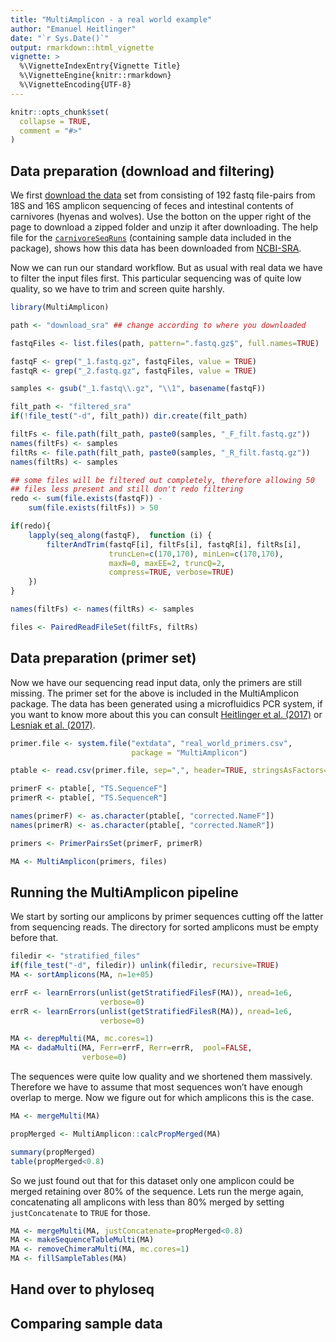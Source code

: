 ```yaml
---
title: "MultiAmplicon - a real world example"
author: "Emanuel Heitlinger"
date: "`r Sys.Date()`"
output: rmarkdown::html_vignette
vignette: >
  %\VignetteIndexEntry{Vignette Title}
  %\VignetteEngine{knitr::rmarkdown}
  %\VignetteEncoding{UTF-8}
---
```


```r
knitr::opts_chunk$set(
  collapse = TRUE,
  comment = "#>"
)
```

## Data preparation (download and filtering)

We first
[download the data](https://svalbard.biologie.hu-berlin.de:443/d/c291b870178f4abc8c59/)
set from consisting of 192 fastq file-pairs from 18S and 16S amplicon
sequencing of feces and intestinal contents of carnivores (hyenas and
wolves). Use the botton on the upper right of the page to download a
zipped folder and unzip it after downloading. The help file
for the
[`carnivoreSeqRuns`](https://derele.github.io/MultiAmplicon/reference/carnivoreSeqRuns.html)
(containing sample data included in the package), shows how this data
has been downloaded from
[NCBI-SRA](https://www.ncbi.nlm.nih.gov/bioproject/PRJNA386767).

Now we can run our standard workflow. But as usual with real data we
have to filter the input files first. This particular sequencing was
of quite low quality, so we have to trim and screen quite harshly.

```r
library(MultiAmplicon)

path <- "download_sra" ## change according to where you downloaded

fastqFiles <- list.files(path, pattern=".fastq.gz$", full.names=TRUE)

fastqF <- grep("_1.fastq.gz", fastqFiles, value = TRUE)
fastqR <- grep("_2.fastq.gz", fastqFiles, value = TRUE)

samples <- gsub("_1.fastq\\.gz", "\\1", basename(fastqF))

filt_path <- "filtered_sra"
if(!file_test("-d", filt_path)) dir.create(filt_path)

filtFs <- file.path(filt_path, paste0(samples, "_F_filt.fastq.gz"))
names(filtFs) <- samples
filtRs <- file.path(filt_path, paste0(samples, "_R_filt.fastq.gz"))
names(filtRs) <- samples

## some files will be filtered out completely, therefore allowing 50
## files less present and still don't redo filtering
redo <- sum(file.exists(fastqF)) -
    sum(file.exists(filtFs)) > 50

if(redo){
    lapply(seq_along(fastqF),  function (i) {
        filterAndTrim(fastqF[i], filtFs[i], fastqR[i], filtRs[i],
                      truncLen=c(170,170), minLen=c(170,170), 
                      maxN=0, maxEE=2, truncQ=2, 
                      compress=TRUE, verbose=TRUE)
    })
}

names(filtFs) <- names(filtRs) <- samples

files <- PairedReadFileSet(filtFs, filtRs)
```

## Data preparation (primer set)

Now we have our sequencing read input data, only the primers are still
missing. The primer set for the above is included in the MultiAmplicon
package. The data has been generated using a microfluidics PCR system,
if you want to know more about this you can consult
[Heitlinger et al. (2017)](https://www.ncbi.nlm.nih.gov/pmc/articles/PMC5472691/)
or
[Lesniak et al. (2017)](https://www.ncbi.nlm.nih.gov/pmc/articles/PMC5269671/).

```r
primer.file <- system.file("extdata", "real_world_primers.csv",
                           package = "MultiAmplicon")

ptable <- read.csv(primer.file, sep=",", header=TRUE, stringsAsFactors=FALSE)

primerF <- ptable[, "TS.SequenceF"]
primerR <- ptable[, "TS.SequenceR"]

names(primerF) <- as.character(ptable[, "corrected.NameF"])
names(primerR) <- as.character(ptable[, "corrected.NameR"])

primers <- PrimerPairsSet(primerF, primerR)

MA <- MultiAmplicon(primers, files)
```

## Running the MultiAmplicon pipeline

We start by sorting our amplicons by primer sequences cutting off the
latter from sequencing reads. The directory for sorted amplicons must
be empty before that.

```r
filedir <- "stratified_files"
if(file_test("-d", filedir)) unlink(filedir, recursive=TRUE)
MA <- sortAmplicons(MA, n=1e+05)
```

```r
errF <- learnErrors(unlist(getStratifiedFilesF(MA)), nread=1e6,
                    verbose=0)
errR <- learnErrors(unlist(getStratifiedFilesR(MA)), nread=1e6,
                    verbose=0)

MA <- derepMulti(MA, mc.cores=1) 
MA <- dadaMulti(MA, Ferr=errF, Rerr=errR,  pool=FALSE,
                verbose=0)
```

The sequences were quite low quality and we shortened them
massively. Therefore we have to assume that most sequences won't have
enough overlap to merge. Now we figure out for which amplicons this is
the case.

```r
MA <- mergeMulti(MA)

propMerged <- MultiAmplicon::calcPropMerged(MA)

summary(propMerged)
table(propMerged<0.8)
```

So we just found out that for this dataset only one amplicon could be
merged retaining over 80% of the sequence. Lets run the merge again,
concatenating all amplicons with less than 80% merged by setting
`justConcatenate` to `TRUE` for those.


```r
MA <- mergeMulti(MA, justConcatenate=propMerged<0.8)
MA <- makeSequenceTableMulti(MA)
MA <- removeChimeraMulti(MA, mc.cores=1)
MA <- fillSampleTables(MA)
```

## Hand over to phyloseq




## Comparing sample data 

